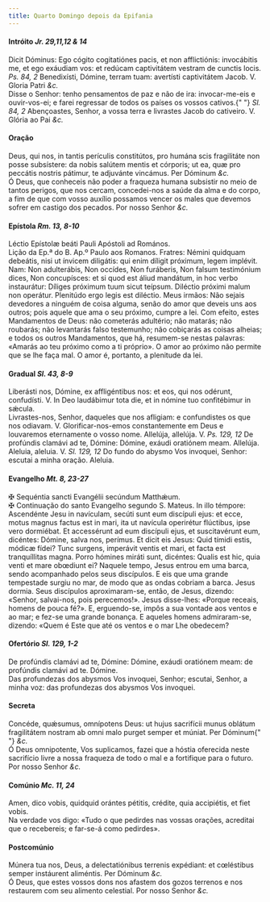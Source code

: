 ```yaml
---
title: Quarto Domingo depois da Epifania
---
```


<h4 class="text-center">
  Intróito <em>Jr. 29,11,12 & 14</em>
</h4>
<div class="grid grid-cols-2 gap-5">
  <span class="text-justify">
    Dicit Dóminus: Ego cógito cogitatiónes pacis, et non afflictiónis:
    invocábitis me, et ego exáudiam vos: et redúcam captivitátem vestram de
    cunctis locis. <em>Ps. 84, 2</em> Benedixísti, Dómine, terram tuam:
    avertísti captivitátem Jacob. V. Gloria Patri <em>&c.</em>
  </div>
  <span class="text-justify">
    Disse o Senhor: tenho pensamentos de paz e não de ira: invocar-me-eis e
    ouvir-vos-ei; e farei regressar de todos os países os vossos cativos.{" "}
    <em>Sl. 84, 2</em> Abençoastes, Senhor, a vossa terra e livrastes Jacob do
    cativeiro. V. Glória ao Pai <em>&c.</em>
  </span>
</div>

<h4 class="text-center">Oração</h4>
<div class="grid grid-cols-2 gap-5">
  <span class="text-justify">
    Deus, qui nos, in tantis perículis constitútos, pro humána scis fragilitáte
    non posse subsístere: da nobis salútem mentis et córporis; ut ea, quæ pro
    peccátis nostris pátimur, te adjuvánte vincámus. Per Dóminum <em>&c.</em>
  </div>
  <span class="text-justify">
    Ó Deus, que conheceis não poder a fraqueza humana subsistir no meio de
    tantos perigos, que nos cercam, concedei-nos a saúde da alma e do corpo, a
    fim de que com vosso auxílio possamos vencer os males que devemos sofrer em
    castigo dos pecados. Por nosso Senhor <em>&c.</em>
  </span>
</div>

<h4 class="text-center">
  Epístola <em>Rm. 13, 8-10</em>
</h4>
<div class="grid grid-cols-2 gap-5">
  <span class="text-justify">
    Léctio Epístolæ beáti Pauli Apóstoli ad Romános.
  </div>
  <span class="text-justify">
    Lição da Ep.ª do B. Ap.º Paulo aos Romanos.
  </div>
  <span class="text-justify">
    Fratres: Némini quidquam debeátis, nisi ut ínvicem diligátis: qui enim
    díligit próximum, legem implévit. Nam: Non adulterábis, Non occídes, Non
    furáberis, Non falsum testimónium dices, Non concupísces: et si quod est
    áliud mandátum, in hoc verbo instaurátur: Díliges próximum tuum sicut
    teípsum. Diléctio próximi malum non operátur. Plenitúdo ergo legis est
    diléctio.
  </div>
  <span class="text-justify">
    Meus irmãos: Não sejais devedores a ninguém de coisa alguma, senão do amor
    que deveis uns aos outros; pois aquele que ama o seu próximo, cumpre a lei.
    Com efeito, estes Mandamentos de Deus: não cometerás adultério; não matarás;
    não roubarás; não levantarás falso testemunho; não cobiçarás as coisas
    alheias; e todos os outros Mandamentos, que há, resumem-se nestas palavras:
    «Amarás ao teu próximo como a ti próprio». O amor ao próximo não permite que
    se lhe faça mal. O amor é, portanto, a plenitude da lei.
  </span>
</div>

<h4 class="text-center">
  Gradual <em>Sl. 43, 8-9</em>
</h4>
<div class="grid grid-cols-2 gap-5">
  <span class="text-justify">
    Liberásti nos, Dómine, ex affligéntibus nos: et eos, qui nos odérunt,
    confudísti. V. In Deo laudábimur tota die, et in nómine tuo confitébimur in
    sǽcula.
  </div>
  <span class="text-justify">
    Livrastes-nos, Senhor, daqueles que nos afligiam: e confundistes os que nos
    odiavam. V. Glorificar-nos-emos constantemente em Deus e louvaremos
    eternamente o vosso nome.
  </div>
  <span class="text-justify">
    Allelúja, allelúja. V. <em>Ps. 129, 12</em> De profúndis clamávi ad te,
    Dómine: Dómine, exáudi oratiónem meam. Allelúja.
  </div>
  <span class="text-justify">
    Aleluia, aleluia. V. <em>Sl. 129, 12</em> Do fundo do abysmo Vos invoquei,
    Senhor: escutai a minha oração. Aleluia.
  </span>
</div>

<h4 class="text-center">
  Evangelho <em>Mt. 8, 23-27</em>
</h4>
<div class="grid grid-cols-2 gap-5">
  <span class="text-justify">
    <span class="text-danger">&#10016;</span> Sequéntia sancti Evangélii
    secúndum Matthǽum.
  </div>
  <span class="text-justify">
    <span class="text-danger">&#10016;</span> Continuação do santo Evangelho
    segundo S. Mateus.
  </div>
  <span class="text-justify">
    In illo témpore: Ascendénte Jesu in navículam, secúti sunt eum discípuli
    ejus: et ecce, motus magnus factus est in mari, ita ut navícula operirétur
    flúctibus, ipse vero dormiébat. Et accessérunt ad eum discípuli ejus, et
    suscitavérunt eum, dicéntes: Dómine, salva nos, perímus. Et dicit eis Jesus:
    Quid tímidi estis, módicæ fídei? Tunc surgens, imperávit ventis et mari, et
    facta est tranquíllitas magna. Porro hómines miráti sunt, dicéntes: Qualis
    est hic, quia venti et mare obœdiunt ei?
  </div>
  <span class="text-justify">
    Naquele tempo, Jesus entrou em uma barca, sendo acompanhado pelos seus
    discípulos. E eis que uma grande tempestade surgiu no mar, de modo que as
    ondas cobriam a barca. Jesus dormia. Seus discípulos aproximaram-se, então,
    de Jesus, dizendo: «Senhor, salvai-nos, pois perecemos!». Jesus disse-lhes:
    «Porque receais, homens de pouca fé?». E, erguendo-se, impôs a sua vontade
    aos ventos e ao mar; e fez-se uma grande bonança. E aqueles homens
    admiraram-se, dizendo: «Quem é Este que até os ventos e o mar Lhe obedecem?
  </span>
</div>

<h4 class="text-center">
  Ofertório <em>Sl. 129, 1-2</em>
</h4>
<div class="grid grid-cols-2 gap-5">
  <span class="text-justify">
    De profúndis clamávi ad te, Dómine: Dómine, exáudi oratiónem meam: de
    profúndis clamávi ad te. Dómine.
  </div>
  <span class="text-justify">
    Das profundezas dos abysmos Vos invoquei, Senhor; escutai, Senhor, a minha
    voz: das profundezas dos abysmos Vos invoquei.
  </span>
</div>

<h4 class="text-center">Secreta</h4>
<div class="grid grid-cols-2 gap-5">
  <span class="text-justify">
    Concéde, quǽsumus, omnípotens Deus: ut hujus sacrifícii munus oblátum
    fragilitátem nostram ab omni malo purget semper et múniat. Per Dóminum{" "}
    <em>&c.</em>
  </div>
  <span class="text-justify">
    Ó Deus omnipotente, Vos suplicamos, fazei que a hóstia oferecida neste
    sacrifício livre a nossa fraqueza de todo o mal e a fortifique para o
    futuro. Por nosso Senhor <em>&c.</em>
  </span>
</div>

<h4 class="text-center">
  Comúnio <em>Mc. 11, 24</em>
</h4>
<div class="grid grid-cols-2 gap-5">
  <span class="text-justify">
    Amen, dico vobis, quidquid orántes pétitis, crédite, quia accipiétis, et
    fiet vobis.
  </div>
  <span class="text-justify">
    Na verdade vos digo: «Tudo o que pedirdes nas vossas orações, acreditai que
    o recebereis; e far-se-á como pedirdes».
  </span>
</div>

<h4 class="text-center">Postcomúnio</h4>
<div class="grid grid-cols-2 gap-5">
  <span class="text-justify">
    Múnera tua nos, Deus, a delectatiónibus terrenis expédiant: et cœléstibus
    semper instáurent aliméntis. Per Dóminum <em>&c.</em>
  </div>
  <span class="text-justify">
    Ó Deus, que estes vossos dons nos afastem dos gozos terrenos e nos restaurem
    com seu alimento celestial. Por nosso Senhor <em>&c.</em>
  </span>
</div>
